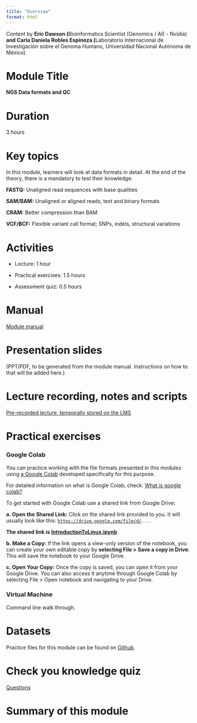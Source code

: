 ```yaml
---
title: "Overview"
format: html
---
```


Content by **Eric Dawson (**Bioinformatics Scientist (Genomics / AI) - Nvidia) **and Carla Daniela Robles Espinoza (**Laboratorio Internacional de Investigación sobre el Genoma Humano, Universidad Nacional Autónoma de México)

# Module Title

**NGS Data formats and QC**

# Duration

3 hours

# Key topics

In this module, learners will look at data formats in detail. At the end of the theory, there is a mandatory to test their knowledge.

**FASTQ:** Unaligned read sequences with base qualities

**SAM/BAM:** Unaligned or aligned reads, text and binary formats

**CRAM:** Better compression than BAM

**VCF/BCF:** Flexible variant call format; SNPs, indels, structural variations

# Activities

-   Lecture: 1 hour

-   Practical exercises: 1.5 hours

-   Assessment quiz: 0.5 hours

# Manual

[Module manual](module1_manual.qmd)

# Presentation slides

(PPT/PDF, to be generated from the module manual. Instructions on how to that will be added here.)

# Lecture recording, notes and scripts

[Pre-recorded lecture, temporally stored on the LMS](https://lms.wellcomeconnectingscience.org/mod/page/view.php?id=8519)

# Practical exercises

### Google Colab

You can practice working with the file formats presented in this modules using [a Google Colab](https://colab.research.google.com/github/WCSCourses/Precourses_DataRepo/blob/main/course_data_2025/IntroductionToLinux.ipynb) developed specifically for this purpose.

For detailed information on what is Google Colab, check: [[What is google colab?]{.underline}](https://github.com/WCSCourses/index/blob/main/Google_Colab.md#1-what-is-google-colab)

To get started with Google Colab use a shared link from Google Drive:

**a. Open the Shared Link:** Click on the shared link provided to you. It will usually look like this: [`https://drive.google.com/file/d/`](https://drive.google.com/file/d/)`...`.

**The shared link is [[IntroductionToLinux.ipynb]{.underline}](https://colab.research.google.com/github/WCSCourses/Precourses_DataRepo/blob/main/course_data_2025/IntroductionToLinux.ipynb)**

**b. Make a Copy:** If the link opens a view-only version of the notebook, you can create your own editable copy by **selecting File \> Save a copy in Drive**. This will save the notebook to your Google Drive.

**c. Open Your Copy:** Once the copy is saved, you can open it from your Google Drive. You can also access it anytime through Google Colab by selecting File \> Open notebook and navigating to your Drive.

### Virtual Machine

Command line walk through.

# Datasets

Practice files for this module can be found on [Github](https://github.com/WCSCourses/Precourses_DataRepo/tree/main/course_data_2025/linux_googlecolab_data).

# Check you knowledge quiz

[Questions](module1_assessment.qmd)

# Summary of this module
